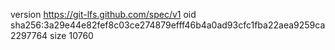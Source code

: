 version https://git-lfs.github.com/spec/v1
oid sha256:3a29e44e82fef8c03ce274879efff46b4a0ad93cfc1fba22aea9259ca2297764
size 10760
